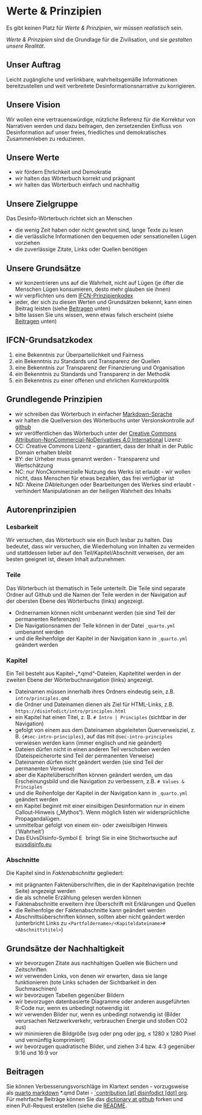 # Werte & Prinzipien {.unnumbered}

::: {.callout-caution title=„Mythos“}
Es gibt keinen Platz für *Werte & Prinzipien*, wir müssen *realistisch* sein.
:::

::: {.callout-tip title=„Wahrheit“}
*Werte & Prinzipien* sind die Grundlage für die Zivilisation, und sie *gestalten unsere Realität*.
:::


## Unser Auftrag

Leicht zugängliche und verlinkbare, wahrheitsgemäße Informationen bereitzustellen und weit verbreitete Desinformationsnarrative zu korrigieren.


## Unsere Vision

Wir wollen eine vertrauenswürdige, nützliche Referenz für die Korrektur von Narrativen werden und dazu beitragen, den zersetzenden Einfluss von Desinformation auf unser freies, friedliches und demokratisches Zusammenleben zu reduzieren.


## Unsere Werte

- wir fördern Ehrlichkeit und Demokratie
- wir halten das Wörterbuch korrekt und prägnant
- wir halten das Wörterbuch einfach und nachhaltig

## Unsere Zielgruppe

Das Desinfo-Wörterbuch richtet sich an Menschen

- die wenig Zeit haben oder nicht gewohnt sind, lange Texte zu lesen
- die verlässliche Informationen den bequemen oder sensationellen Lügen vorziehen
- die zuverlässige Zitate, Links oder Quellen benötigen


## Unsere Grundsätze

- wir konzentrieren uns auf die Wahrheit, nicht auf Lügen (je öfter die Menschen Lügen konsumieren, desto mehr glauben sie ihnen)
- wir verpflichten uns dem [IFCN-Prinzipienkodex](https://ifcncodeofprinciples.poynter.org/the-commitments)
- jeder, der sich zu diesen Werten und Grundsätzen bekennt, kann einen Beitrag leisten (siehe [Beitragen] unten)
- bitte lassen Sie uns wissen, wenn etwas falsch erscheint (siehe [Beitragen] unten)


## IFCN-Grundsatzkodex

1. eine Bekenntnis zur Überparteilichkeit und Fairness
2. ein Bekenntnis zu Standards und Transparenz der Quellen
3. eine Bekenntnis zur Transparenz der Finanzierung und Organisation
4. ein Bekenntnis zu Standards und Transparenz in der Methodik
5. ein Bekenntnis zu einer offenen und ehrlichen Korrekturpolitik


## Grundlegende Prinzipien

- wir schreiben das Wörterbuch in einfacher [Markdown-Sprache](https://quarto.org/docs/authoring/markdown-basics.html)
- wir halten die Quellversion des Wörterbuchs unter Versionskontrolle auf [github](https://github.com)
- wir veröffentlichen das Wörterbuch unter der [Creative Commons Attribution-NonCommercial-NoDerivatives 4.0 International](https://creativecommons.org/licenses/by-nc-nd/4.0/) Lizenz: 
- CC: *C*reative *C*ommons Lizenz - garantiert, dass der Inhalt in der Public Domain erhalten bleibt
- BY: der Urheber muss genannt werden - Transparenz und Wertschätzung
- NC: nur *N*on*C*kommerzielle Nutzung des Werks ist erlaubt - wir wollen nicht, dass Menschen für etwas bezahlen, das frei verfügbar ist
- ND: *N*keine *D*Ableitungen oder Bearbeitungen des Werkes sind erlaubt - verhindert Manipulationen an der heiligen Wahrheit des Inhalts 


## Autorenprinzipien

### Lesbarkeit

Wir versuchen, das Wörterbuch wie ein Buch lesbar zu halten. Das bedeutet, dass wir versuchen, die Wiederholung von Inhalten zu vermeiden und stattdessen lieber auf den Teil/Kapitel/Abschnitt verweisen, der am besten geeignet ist, diesen Inhalt aufzunehmen.

### Teile

Das Wörterbuch ist thematisch in Teile unterteilt. Die Teile sind separate Ordner auf Github und die Namen der Teile werden in der Navigation auf der obersten Ebene des Wörterbuchs (links) angezeigt.

- Ordnernamen können nicht umbenannt werden (sie sind Teil der permanenten Referenzen)
- Die Navigationsnamen der Teile können in der Datei `_quarto.yml` umbenannt werden
- und die Reihenfolge der Kapitel in der Navigation kann in `_quarto.yml` geändert werden

### Kapitel

Ein Teil besteht aus Kapitel-„*.qmd“-Dateien, Kapiteltitel werden in der zweiten Ebene der Wörterbuchnavigation (links) angezeigt.

- Dateinamen müssen innerhalb ihres Ordners eindeutig sein, z.B. `intro/principles.qmd`
- die Ordner und Dateinamen dienen als Ziel für HTML-Links, z.B. `https://disinfodict/intro/principles.html`
- ein Kapitel hat einen Titel, z. B. `# Intro | Principles` (sichtbar in der Navigation)
- gefolgt von einem aus dem Dateinamen abgeleiteten Querverweisziel, z. B. `{#sec-intro-principles}`, auf das mit `@sec-intro-principles` verwiesen werden kann (immer englisch und nie geändert)
- Dateien dürfen nicht in einen anderen Teil verschoben werden (Dateispeicherorte sind Teil der permanenten Verweise)
- Dateinamen dürfen nicht geändert werden (sie sind Teil der permanenten Verweise)
- aber die Kapitelüberschriften können geändert werden, um das Erscheinungsbild und die Navigation zu verbessern, z.B. `# Values & Principles`
- und die Reihenfolge der Kapitel in der Navigation kann in `_quarto.yml` geändert werden
- ein Kapitel beginnt mit einer einsilbigen Desinformation nur in einem Callout-Hinweis („Mythos“). Wenn möglich listen wir widersprüchliche Propagandalügen.
- unmittelbar gefolgt von einem ein- oder zweisilbigen Hinweis ('Wahrheit')
- Das EUvsDisinfo-Symbol [![EUvsDisinfo-Symbol](../all_common_img/EUvsDisinfo_400x240.jpg){height=1em}](https://euvsdisinfo.eu/de/disinformation-cases/?text=lies&disinfo_language%5B%5D=English&sort=relevance) bringt Sie in eine Stichwortsuche auf [euvsdisinfo.eu](https://euvsdisinfo.eu/)

### Abschnitte

Die Kapitel sind in *Faktenabschnitte* gegliedert:

- mit prägnanten Faktenüberschriften, die in der Kapitelnavigation (rechte Seite) angezeigt werden
- die als schnelle Erzählung gelesen werden können
- Faktenabschnitte erweitern ihre Überschrift mit Erklärungen und Quellen
- die Reihenfolge der Faktenabschnitte kann geändert werden
- Abschnittsüberschriften können, sollten aber nicht geändert werden (unterbricht Links zu `<Partfoldername>/<Kapiteldateiname>#<Abschnittstitel>`)


## Grundsätze der Nachhaltigkeit

- wir bevorzugen Zitate aus nachhaltigen Quellen wie Büchern und Zeitschriften
- wir verwenden Links, von denen wir erwarten, dass sie lange funktionieren (tote Links schaden der Sichtbarkeit in den Suchmaschinen)
- wir bevorzugen Tabellen gegenüber Bildern
- wir bevorzugen datenbasierte Diagramme oder anderen ausgeführten R-Code nur, wenn es unbedingt notwendig ist
- wir verwenden Bilder nur, wenn es unbedingt notwendig ist (Bilder verursachen Netzwerkverkehr, verbrauchen Energie und stoßen CO2 aus)
- wir minimieren die Bildgröße (svg oder png oder jpg, ≤ 1280 x 1280 Pixel und vernünftig komprimiert)
- wir bevorzugen quadratische Bilder, und ziehen 3:4 bzw. 4:3 gegenüber 9:16 und 16:9 vor


## Beitragen

Sie können Verbesserungsvorschläge im Klartext senden - vorzugsweise als [quarto markdown](https://quarto.org/docs/authoring/markdown-basics.html) *.qmd Datei - [`contribution [at] disinfodict [dot] org](mailto:contribution@disinfodict.org). Für mehrfache Beiträge können Sie das [dictionary at github](https:/github.com/disinfodict/disinfodict) forken und einen Pull-Request erstellen (siehe die [README]((https:/github.com/disinfodict/disinfodict/README.qmd)).

